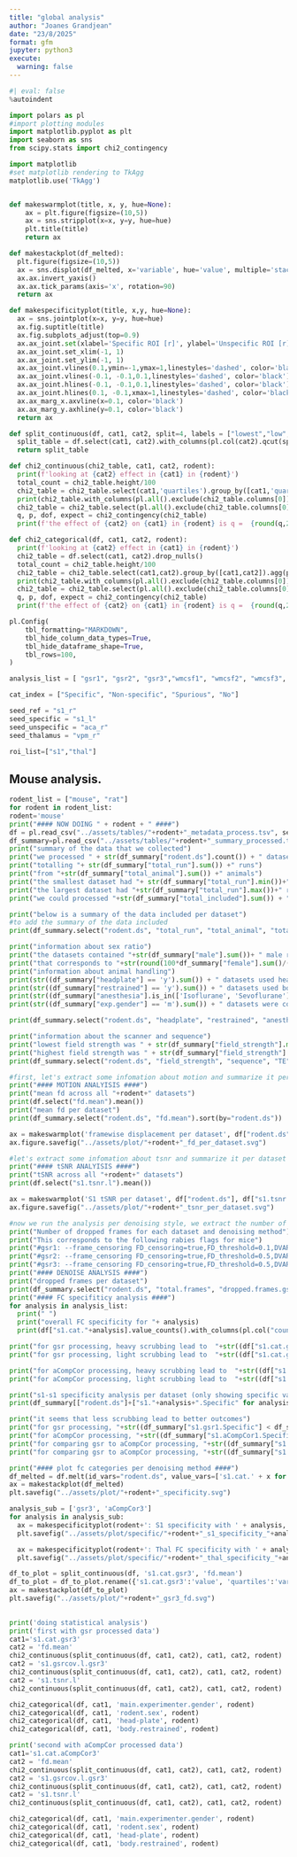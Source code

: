 ```yaml
---
title: "global analysis"
author: "Joanes Grandjean"
date: "23/8/2025"
format: gfm
jupyter: python3
execute: 
  warning: false
---
```


```python
#| eval: false
%autoindent 
```

```python
import polars as pl
#import plotting modules
import matplotlib.pyplot as plt
import seaborn as sns
from scipy.stats import chi2_contingency

import matplotlib
#set matplotlib rendering to TkAgg
matplotlib.use('TkAgg')


def makeswarmplot(title, x, y, hue=None):
    ax = plt.figure(figsize=(10,5))
    ax = sns.stripplot(x=x, y=y, hue=hue)
    plt.title(title)
    return ax

def makestackplot(df_melted):
  plt.figure(figsize=(10,5))
  ax = sns.displot(df_melted, x='variable', hue='value', multiple='stack', hue_order=cat_index, stat='probability')
  ax.ax.invert_yaxis()
  ax.ax.tick_params(axis='x', rotation=90)
  return ax

def makespecificityplot(title, x,y, hue=None):
  ax = sns.jointplot(x=x, y=y, hue=hue)
  ax.fig.suptitle(title)
  ax.fig.subplots_adjust(top=0.9)
  ax.ax_joint.set(xlabel='Specific ROI [r]', ylabel='Unspecific ROI [r]')
  ax.ax_joint.set_xlim(-1, 1)
  ax.ax_joint.set_ylim(-1, 1)
  ax.ax_joint.vlines(0.1,ymin=-1,ymax=1,linestyles='dashed', color='black')
  ax.ax_joint.vlines(-0.1, -0.1,0.1,linestyles='dashed', color='black')
  ax.ax_joint.hlines(-0.1, -0.1,0.1,linestyles='dashed', color='black')
  ax.ax_joint.hlines(0.1, -0.1,xmax=1,linestyles='dashed', color='black')
  ax.ax_marg_x.axvline(x=0.1, color='black')
  ax.ax_marg_y.axhline(y=0.1, color='black')
  return ax

def split_continuous(df, cat1, cat2, split=4, labels = ["lowest","low","high","highest"]):
  split_table = df.select(cat1, cat2).with_columns(pl.col(cat2).qcut(split, labels=labels).alias('quartiles')).drop_nulls()
  return split_table

def chi2_continuous(chi2_table, cat1, cat2, rodent):
  print(f'looking at {cat2} effect in {cat1} in {rodent}')
  total_count = chi2_table.height/100
  chi2_table = chi2_table.select(cat1,'quartiles').group_by([cat1,'quartiles']).agg(pl.len()).sort(by='quartiles').pivot(index=cat1, on='quartiles', values='len').sort(by=cat1)
  print(chi2_table.with_columns(pl.all().exclude(chi2_table.columns[0])/total_count))
  chi2_table = chi2_table.select(pl.all().exclude(chi2_table.columns[0]))
  q, p, dof, expect = chi2_contingency(chi2_table)
  print(f'the effect of {cat2} on {cat1} in {rodent} is q =  {round(q,2)} with p-value = {round(p,5)}, dof = {dof}')

def chi2_categorical(df, cat1, cat2, rodent):
  print(f'looking at {cat2} effect in {cat1} in {rodent}')
  chi2_table = df.select(cat1, cat2).drop_nulls()
  total_count = chi2_table.height/100
  chi2_table = chi2_table.select(cat1,cat2).group_by([cat1,cat2]).agg(pl.len()).sort(by=cat2).pivot(index=cat1, on=cat2, values='len').sort(by=cat1)
  print(chi2_table.with_columns(pl.all().exclude(chi2_table.columns[0])/total_count))
  chi2_table = chi2_table.select(pl.all().exclude(chi2_table.columns[0]))
  q, p, dof, expect = chi2_contingency(chi2_table)
  print(f'the effect of {cat2} on {cat1} in {rodent} is q =  {round(q,2)} with p-value = {round(p,5)}, dof = {dof}')

pl.Config(
    tbl_formatting="MARKDOWN",
    tbl_hide_column_data_types=True,
    tbl_hide_dataframe_shape=True,
    tbl_rows=100,
)

analysis_list = [ "gsr1", "gsr2", "gsr3","wmcsf1", "wmcsf2", "wmcsf3", "aCompCor1", "aCompCor2", "aCompCor3" ]  

cat_index = ["Specific", "Non-specific", "Spurious", "No"]

seed_ref = "s1_r"
seed_specific = "s1_l"
seed_unspecific = "aca_r"
seed_thalamus = "vpm_r"

roi_list=["s1","thal"]

```

## Mouse analysis. 


```python
rodent_list = ["mouse", "rat"]
for rodent in rodent_list:
rodent='mouse'
print("#### NOW DOING " + rodent + " ####")
df = pl.read_csv("../assets/tables/"+rodent+"_metadata_process.tsv", separator="\t")
df_summary=pl.read_csv("../assets/tables/"+rodent+"_summary_processed.tsv", separator="\t")
print("summary of the data that we collected")
print("we processed " + str(df_summary["rodent.ds"].count()) + " datasets") 
print("totalling "+ str(df_summary["total_run"].sum()) +" runs")
print("from "+str(df_summary["total_animal"].sum()) +" animals")
print("the smallest dataset had "+ str(df_summary["total_run"].min())+" runs") 
print("the largest dataset had "+str(df_summary["total_run"].max())+" runs")
print("we could processed "+str(df_summary["total_included"].sum()) + "/" + str(df_summary["total_run"].sum())+ " runs.")

print("below is a summary of the data included per dataset")
#to add the summary of the data included
print(df_summary.select("rodent.ds", "total_run", "total_animal", "total_included", "strain").sort(by="rodent.ds"))

print("information about sex ratio")
print("the datasets contained "+str(df_summary["male"].sum())+ " male runs and " +str(df_summary["female"].sum())+ " female runs")
print("that corresponds to "+str(round(100*df_summary["female"].sum()/(df_summary["female"].sum()+df_summary["male"].sum()),2))+"% females ")
print("information about animal handling")
print(str((df_summary["headplate"] == 'y').sum()) + " datasets used headplates")
print(str((df_summary["restrained"] == 'y').sum()) + " datasets used body restraining")
print(str((df_summary["anesthesia"].is_in(['Isoflurane', 'Sevoflurane'])).sum()) + " datasets used anesthesia before acquisition")
print(str((df_summary["exp.gender"] == 'm').sum()) + " datasets were collected by men, " + str((df_summary["exp.gender"] == 'f').sum())+ " by women")

print(df_summary.select("rodent.ds", "headplate", "restrained", "anesthesia","exp.gender").sort(by="rodent.ds"))

print("information about the scanner and sequence")
print("lowest field strength was " + str(df_summary["field_strength"].min()) + "T")
print("highest field strength was " + str(df_summary["field_strength"].max()) + "T")
print(df_summary.select("rodent.ds", "field_strength", "sequence", "TE").sort(by="rodent.ds"))

#first, let's extract some infomation about motion and summarize it per dataset
print("#### MOTION ANALYISIS ####")
print("mean fd across all "+rodent+" datasets")
print(df.select("fd.mean").mean())
print("mean fd per dataset")
print(df_summary.select("rodent.ds", "fd.mean").sort(by="rodent.ds"))

ax = makeswarmplot('framewise displacement per dataset', df["rodent.ds"], df["fd.mean"], hue=df['head-plate'])
ax.figure.savefig("../assets/plot/"+rodent+"_fd_per_dataset.svg")

#let's extract some infomation about tsnr and summarize it per dataset
print("#### tSNR ANALYISIS ####")
print("tSNR across all "+rodent+" datasets")
print(df.select("s1.tsnr.l").mean())

ax = makeswarmplot('S1 tSNR per dataset', df["rodent.ds"], df["s1.tsnr.l"], hue=df['MRI.field.strength'].cast(pl.String))
ax.figure.savefig("../assets/plot/"+rodent+"_tsnr_per_dataset.svg")

#now we run the analysis per denoising style, we extract the number of dropped frames, the s1-s1, s1-aca, and s1-thal correlations. finally we estimate connectivity specificity
print("Number of dropped frames for each dataset and denoising method")
print("This corresponds to the following rabies flags for mice")
print("#gsr1: --frame_censoring FD_censoring=true,FD_threshold=0.1,DVARS_censoring=true")
print("#gsr2: --frame_censoring FD_censoring=true,FD_threshold=0.5,DVARS_censoring=true")
print("#gsr3: --frame_censoring FD_censoring=true,FD_threshold=0.5,DVARS_censoring=false")
print("#### DENOISE ANALYSIS ####")
print("dropped frames per dataset")
print(df_summary.select("rodent.ds", "total.frames", "dropped.frames.gsr1", "dropped.frames.gsr2", "dropped.frames.gsr3").sort(by="rodent.ds"))
print("#### FC specifiticy analysis ####")
for analysis in analysis_list:
  print(" ")
  print("overall FC specificity for "+ analysis)
  print(df["s1.cat."+analysis].value_counts().with_columns(pl.col("count")/pl.sum("count")).sort(by='count', descending=True))

print("for gsr processing, heavy scrubbing lead to  "+str((df["s1.cat.gsr1"]=="Specific").sum()) + "/" +str((df["s1.cat.gsr1"]=="Specific").count())  + " Specific scans")
print("for gsr processing, light scrubbing lead to  "+str((df["s1.cat.gsr3"]=="Specific").sum()) + "/" +str((df["s1.cat.gsr3"]=="Specific").count())  + " Specific scans")

print("for aCompCor processing, heavy scrubbing lead to  "+str((df["s1.cat.aCompCor1"]=="Specific").sum()) + "/" +str((df["s1.cat.aCompCor1"]=="Specific").count())  + " Specific scans")
print("for aCompCor processing, light scrubbing lead to  "+str((df["s1.cat.aCompCor3"]=="Specific").sum()) + "/" +str((df["s1.cat.aCompCor3"]=="Specific").count())  + " Specific scans")

print("s1-s1 specificity analysis per dataset (only showing specific values)")
print(df_summary[["rodent.ds"]+["s1."+analysis+".Specific" for analysis in analysis_list]].sort(by="rodent.ds"))

print("it seems that less scrubbing lead to better outcomes")
print("for gsr processing, "+str((df_summary["s1.gsr1.Specific"] < df_summary["s1.gsr3.Specific"]).sum())+"/"+str(df_summary["s1.gsr1.Specific"].count())+" dataset performed better with less scrubbing")
print("for aCompCor processing, "+str((df_summary["s1.aCompCor1.Specific"] < df_summary["s1.aCompCor3.Specific"]).sum())+"/"+str(df_summary["s1.aCompCor1.Specific"].count())+" dataset performed better with less scrubbing")
print("for comparing gsr to aCompCor processing, "+str((df_summary["s1.gsr3.Specific"] < df_summary["s1.aCompCor3.Specific"]).sum())+"/"+str(df_summary["s1.aCompCor3.Specific"].count())+" dataset performed better with aCompCor compared to gsr")
print("for comparing gsr to aCompCor processing, "+str((df_summary["s1.gsr3.Specific"] > df_summary["s1.aCompCor3.Specific"]).sum())+"/"+str(df_summary["s1.aCompCor3.Specific"].count())+" dataset performed worst with aCompCor compared to gsr")

print("#### plot fc categories per denoising method ####")
df_melted = df.melt(id_vars="rodent.ds", value_vars=['s1.cat.' + x for x in analysis_list])
ax = makestackplot(df_melted)
plt.savefig("../assets/plot/"+rodent+"_specificity.svg")

analysis_sub = ['gsr3', 'aCompCor3']
for analysis in analysis_sub:
  ax = makespecificityplot(rodent+': S1 specificity with ' + analysis, df['s1.specific.'+analysis], df['s1.unspecific.'+analysis])
  plt.savefig("../assets/plot/specific/"+rodent+"_s1_specificity_"+analysis+".svg")

  ax = makespecificityplot(rodent+': Thal FC specificity with ' + analysis, df['thal.specific.'+analysis], df['s1.unspecific.'+analysis])
  plt.savefig("../assets/plot/specific/"+rodent+"_thal_specificity_"+analysis+".svg")

df_to_plot = split_continuous(df, 's1.cat.gsr3', 'fd.mean')
df_to_plot = df_to_plot.rename({'s1.cat.gsr3':'value', 'quartiles':'variable'})
ax = makestackplot(df_to_plot)
plt.savefig("../assets/plot/"+rodent+"_gsr3_fd.svg")

 
print('doing statistical analysis')
print('first with gsr processed data')
cat1='s1.cat.gsr3'
cat2 = 'fd.mean'
chi2_continuous(split_continuous(df, cat1, cat2), cat1, cat2, rodent)
cat2 = 's1.gsrcov.l.gsr3'
chi2_continuous(split_continuous(df, cat1, cat2), cat1, cat2, rodent)
cat2 = 's1.tsnr.l'
chi2_continuous(split_continuous(df, cat1, cat2), cat1, cat2, rodent)

chi2_categorical(df, cat1, 'main.experimenter.gender', rodent)
chi2_categorical(df, cat1, 'rodent.sex', rodent)
chi2_categorical(df, cat1, 'head-plate', rodent)
chi2_categorical(df, cat1, 'body.restrained', rodent)

print('second with aCompCor processed data') 
cat1='s1.cat.aCompCor3'
cat2 = 'fd.mean'
chi2_continuous(split_continuous(df, cat1, cat2), cat1, cat2, rodent)
cat2 = 's1.gsrcov.l.gsr3'
chi2_continuous(split_continuous(df, cat1, cat2), cat1, cat2, rodent)
cat2 = 's1.tsnr.l'
chi2_continuous(split_continuous(df, cat1, cat2), cat1, cat2, rodent)

chi2_categorical(df, cat1, 'main.experimenter.gender', rodent)
chi2_categorical(df, cat1, 'rodent.sex', rodent)
chi2_categorical(df, cat1, 'head-plate', rodent)
chi2_categorical(df, cat1, 'body.restrained', rodent)


```


